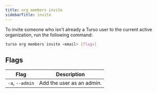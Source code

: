 ```yaml
---
title: org members invite
sidebarTitle: invite
---
```


To invite someone who isn't already a Turso user to the current active organization, run the following command:

```bash
turso org members invite <email> [flags]
```

## Flags

| Flag            | Description               |
| --------------- | ------------------------- |
| `-a`, `--admin` | Add the user as an admin. |
